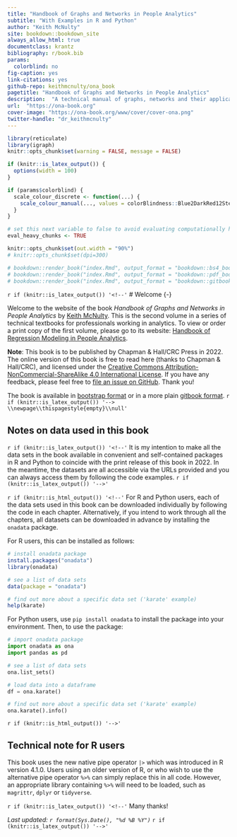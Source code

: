 ```yaml
--- 
title: "Handbook of Graphs and Networks in People Analytics"
subtitle: "With Examples in R and Python"
author: "Keith McNulty"
site: bookdown::bookdown_site
always_allow_html: true
documentclass: krantz
bibliography: r/book.bib
params:
  colorblind: no
fig-caption: yes
link-citations: yes
github-repo: keithmcnulty/ona_book
pagetitle: "Handbook of Graphs and Networks in People Analytics"
description:  "A technical manual of graphs, networks and their applications in the people and social sciences"
url:  "https://ona-book.org"
cover-image: "https://ona-book.org/www/cover/cover-ona.png"
twitter-handle: "dr_keithmcnulty"
---
```



```r
library(reticulate)
library(igraph)
knitr::opts_chunk$set(warning = FALSE, message = FALSE)

if (knitr::is_latex_output()) {
  options(width = 100)
}

if (params$colorblind) {
  scale_colour_discrete <- function(...) {
    scale_colour_manual(..., values = colorBlindness::Blue2DarkRed12Steps)
  }
}

# set this next variable to false to avoid evaluating computationally heavy chunks
eval_heavy_chunks <- TRUE

knitr::opts_chunk$set(out.width = "90%")
# knitr::opts_chunk$set(dpi=300)

# bookdown::render_book("index.Rmd", output_format = "bookdown::bs4_book", config_file = "_bookdown_bs4.yml")
# bookdown::render_book("index.Rmd", output_format = "bookdown::pdf_book", config_file = "_bookdown_pdf.yml")
# bookdown::render_book("index.Rmd", output_format = "bookdown::gitbook", config_file = "_bookdown_gitbook.yml")
```

`r if (knitr::is_latex_output()) '<!--'`
# Welcome {-}

Welcome to the website of the book *Handbook of Graphs and Networks in People Analytics* by [Keith McNulty](https://www.linkedin.com/in/keith-mcnulty/).  This is the second volume in a series of technical textbooks for professionals working in analytics.  To view or order a print copy of the first volume, please go to its website: [Handbook of Regression Modeling in People Analytics](https://peopleanalytics-regression-book.org).

::: {.infobox .caution}
**Note**: This book is to be published by Chapman & Hall/CRC Press in 2022.  The online version of this book is free to read here (thanks to Chapman & Hall/CRC), and licensed under the [Creative Commons Attribution-NonCommercial-ShareAlike 4.0 International License](http://creativecommons.org/licenses/by-nc-sa/4.0/). If you have any feedback, please feel free to [file an issue on GitHub](https://github.com/keithmcnulty/ona_book/issues). Thank you!
:::

The book is available in [bootstrap format](https://ona-book.org) or in a more plain [gitbook format](https://ona-book.org/gitbook).
`r if (knitr::is_latex_output()) '--> \\newpage\\thispagestyle{empty}\\null'`

## Notes on data used in this book  {-}

`r if (knitr::is_latex_output()) '<!--'`
It is my intention to make all the data sets in the book available in convenient and self-contained packages in R and Python to coincide with the print release of this book in 2022.  In the meantime, the datasets are all accessible via the URLs provided and you can always access them by following the code examples.
`r if (knitr::is_latex_output()) '-->'`

`r if (knitr::is_html_output()) '<!--'`
For R and Python users, each of the data sets used in this book can be downloaded individually by following the code in each chapter.  Alternatively, if you intend to work through all the chapters, all datasets can be downloaded in advance by installing the `onadata` package.

For R users, this can be installed as follows:

```r
# install onadata package
install.packages("onadata")
library(onadata)

# see a list of data sets
data(package = "onadata")

# find out more about a specific data set ('karate' example)
help(karate)
```

For Python users, use `pip install onadata` to install the package into your environment. Then, to use the package:

```python
# import onadata package
import onadata as ona
import pandas as pd

# see a list of data sets
ona.list_sets()

# load data into a dataframe
df = ona.karate()

# find out more about a specific data set ('karate' example)
ona.karate().info()
```
`r if (knitr::is_html_output()) '-->'`


## Technical note for R users {-}
This book uses the new native pipe operator `|>` which was introduced in R version 4.1.0.  Users using an older version of R, or who wish to use the alternative pipe operator `%>%` can simply replace this in all code.  However, an appropriate library containing `%>%` will need to be loaded, such as `magrittr`, `dplyr` or `tidyverse`.

`r if (knitr::is_latex_output()) '<!--'`
Many thanks!

*Last updated: `r format(Sys.Date(), "%d %B %Y")`*
`r if (knitr::is_latex_output()) '-->'`

